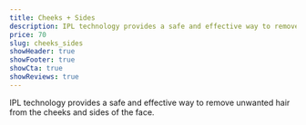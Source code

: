 ```yaml
---
title: Cheeks + Sides
description: IPL technology provides a safe and effective way to remove unwanted hair from the cheeks and sides of the face.
price: 70
slug: cheeks_sides
showHeader: true
showFooter: true
showCta: true
showReviews: true
---
```


IPL technology provides a safe and effective way to remove unwanted hair from the cheeks and sides of the face.
